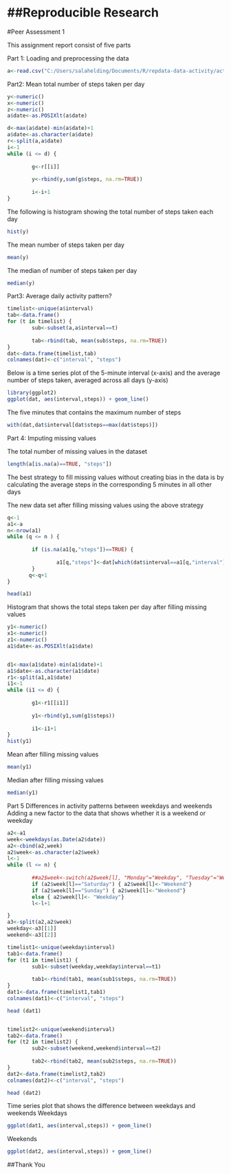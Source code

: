 ##Reproducible Research
====================================

#Peer Assessment 1

This assignment report consist of five parts

Part 1: Loading and preprocessing the data
```r
a<-read.csv("C:/Users/salahelding/Documents/R/repdata-data-activity/activity.csv")
```

Part2: Mean total number of steps taken per day

```r
y<-numeric()
x<-numeric()
z<-numeric()
a$date<-as.POSIXlt(a$date)

d<-max(a$date)-min(a$date)+1
a$date<-as.character(a$date)
r<-split(a,a$date)
i<-1
while (i <= d) {
        
        g<-r[[i]]
        
        y<-rbind(y,sum(g$steps, na.rm=TRUE))
        
        i<-i+1
}
```
The following is histogram showing the total number of steps taken each day
```r
hist(y)
```
The mean number of steps taken per day

```r
mean(y)
```
The median of number of steps taken per day
```r
median(y)
```

Part3: Average daily activity pattern?
```r

timelist<-unique(a$interval)
tab<-data.frame()
for (t in timelist) {
        sub<-subset(a,a$interval==t)    
        
        tab<-rbind(tab, mean(sub$steps, na.rm=TRUE))
}
dat<-data.frame(timelist,tab)
colnames(dat)<-c("interval", "steps")
```
Below is a time series plot of the 5-minute interval (x-axis) and the average number of steps taken, averaged across all days (y-axis)

```r
library(ggplot2)
ggplot(dat, aes(interval,steps)) + geom_line()
```

The five minutes that contains the maximum number of steps
```r
with(dat,dat$interval[dat$steps==max(dat$steps)])
```

Part 4: Imputing missing values

The total number of missing values in the dataset 
```r
length(a[is.na(a)==TRUE, "steps"])

```

The best strategy to fill missing values without creating bias in the data is by calculating the average steps in the corresponding 5 minutes in all other days

The new data set after filling missing values using the above strategy
```r
q<-1
a1<-a
n<-nrow(a1)
while (q <= n ) {
        
        if (is.na(a1[q,"steps"])==TRUE) {
                
                a1[q,"steps"]<-dat[which(dat$interval==a1[q,"interval"]), "steps" ]
        }
       q<-q+1
}

head(a1)
```

Histogram that shows the total steps taken per day after filling missing values
```r
y1<-numeric()
x1<-numeric()
z1<-numeric()
a1$date<-as.POSIXlt(a1$date)


d1<-max(a1$date)-min(a1$date)+1
a1$date<-as.character(a1$date)
r1<-split(a1,a1$date)
i1<-1
while (i1 <= d) {
        
        g1<-r1[[i1]]
        
        y1<-rbind(y1,sum(g1$steps))
        
        i1<-i1+1
}
hist(y1)

```
 Mean after filling missing values
 
```r
mean(y1)
```

Median after filling missing values
```r
median(y1)
```

Part 5 Differences in activity patterns between weekdays and weekends
Adding a new factor to the data that shows whether it is a weekend or weekday

```r
a2<-a1
week<-weekdays(as.Date(a2$date))
a2<-cbind(a2,week)
a2$week<-as.character(a2$week)
l<-1
while (l <= n) {
        
        ##a2$week<-switch(a2$week[l], "Monday"="Weekday", "Tuesday"="Weekday","Wednesday"="Weekday","Thursday"="Weekday","Friday"="Weekday","Saturday"="Weekend","Sunday"="Weekend")
        if (a2$week[l]=="Saturday") { a2$week[l]<-"Weekend"} 
        if (a2$week[l]=="Sunday") { a2$week[l]<-"Weekend"} 
        else { a2$week[l]<- "Weekday"}
        l<-l+1

}
a3<-split(a2,a2$week)
weekday<-a3[[1]]
weekend<-a3[[2]]

timelist1<-unique(weekday$interval)
tab1<-data.frame()
for (t1 in timelist1) {
        sub1<-subset(weekday,weekday$interval==t1)    
        
        tab1<-rbind(tab1, mean(sub1$steps, na.rm=TRUE))
}
dat1<-data.frame(timelist1,tab1)
colnames(dat1)<-c("interval", "steps")

head (dat1)


timelist2<-unique(weekend$interval)
tab2<-data.frame()
for (t2 in timelist2) {
        sub2<-subset(weekend,weekend$interval==t2)    
        
        tab2<-rbind(tab2, mean(sub2$steps, na.rm=TRUE))
}
dat2<-data.frame(timelist2,tab2)
colnames(dat2)<-c("interval", "steps")

head (dat2)
```

Time series plot that shows the difference between weekdays and weekends
Weekdays
```r
ggplot(dat1, aes(interval,steps)) + geom_line()
```

Weekends
```r
ggplot(dat2, aes(interval,steps)) + geom_line()
```

##Thank You


